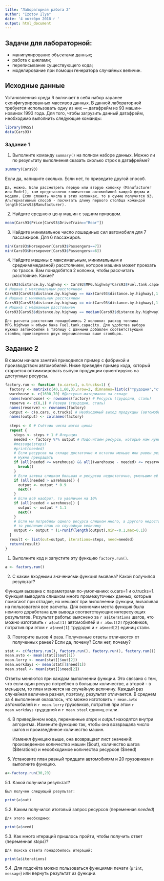 ```yaml
---
title: "Лабораторная работа 2"
author: "Izotov Ilya"
date: '4 октября 2018 г '
output: html_document
---
```

## Задачи для лабораторной: 
* манипулирование объектами данных;
* работа с циклами;
* переписывание существующего кода;
* моделирование при помощи генератора случайных величин.

## Исходные данные
Установленная среда R включает в себя набор заранее сконфигурированных массивов данных.
В данной лабораторной требуется использовать одну из них  — датафрейм из 93 машин-новинок 1993 года.
Для того, чтобы загрузить данный датафрейм, необходимо выполнить следующие команды:

```r
library(MASS)
data(Cars93)
```

### Задание 1
1. Выполните команду ``summary()`` на полном наборе данных. Можно ли по результату выполнения сказать сколько строк в датафрейме?
```r
summary(Cars93)
```
Если да, напишите сколько. Если нет, то приведите другой способ.
    
    Да, можно. Если рассмотреть первую или вторую колонку (Manufacturer или Model), там представлено количество автомобилей каждой фирмы и модели. Если сложить числа в этих колонках, то в сумме получится 93.
    Альтернативный способ - посчитать длину первого столбца командой length(Cars93$Manufacturer).
    
2. Найдите среднюю цену машин с задним приводом.
```r
mean(Cars93$Price[Cars93$DriveTrain=="Rear"])
```


3. Найдите минимальное число лошадиных сил автомобиля для 7 пассажиров. Для 6 пассажиров.
```r
min(Cars93$Horsepower[Cars93$Passengers==7])
min(Cars93$Horsepower[Cars93$Passengers==6])

```

4. Найдите машины с максимальным, минимальным и средним(медианой) расстоянием, которое машина может проехать по трассе.
Вам понадобятся 2 колонки, чтобы рассчитать расстояние. Какие?
```r
Cars93$distance.by.highway <- Cars93$MPG.highway*Cars93$Fuel.tank.capacity
# Машина с максимальным расстоянием
Cars93[Cars93$distance.by.highway == max(Cars93$distance.by.highway),1:2]
# Машина с минимальным расстоянием
Cars93[Cars93$distance.by.highway == min(Cars93$distance.by.highway),1:2]
# Машина с медианным расстоянием
Cars93[Cars93$distance.by.highway == median(Cars93$distance.by.highway),1:2]
```
    
    Для расчета расстояния понадобились 2 колонки: расход топлива MPG.highway и объем бака Fuel.tank.capacity. Для удобства выбора нужных автомобилей в таблицу с данными добавлен соответствующий столбец произведения двух перечисленных выше столбцов.
    
## Задание 2
В самом начале занятий приводился пример с фабрикой и производством автомобилей.
Ниже приведён пример кода, который старается оптимизировать выпуск продукции ориентируясь на доступные ресурсы.
```r
factory.run <- function (o.cars=1, o.trucks=1) {
  factory <- matrix(c(40,1,60,3),nrow=2, dimnames=list(c("трудодни","сталь"),c("автомобили","грузовики")))
  warehouse <- c(1600,70) #Доступно материалов на складе
  names(warehouse) <- rownames(factory) # Ресурсы (трудодни, сталь)
  reserve <- c(8,1) # Резерв (трудодни, сталь)
  names(reserve) <- rownames(factory)
  output <- c(o.cars, o.trucks) # Необходимый выход продукции (автомобили, грузовики)
  names(output) <- colnames(factory)
  
  steps <- 0 # Счётчик числа шагов цикла
  repeat {
    steps <- steps + 1 # Итерация
    needed <- factory %*% output # Подсчитаем ресурсы, которые нам нужны для производства требуемого кол-ва машин (%*% матричное умножение)
    #message(steps)
    #print(needed)
    # Если ресурсов на складе достаточно и остаток меньше или равен резерву, то мы произвели максимум возможного.
    # Нужно прекращать
    if (all(needed <= warehouse) && all((warehouse - needed) <= reserve)) {
      break()
    }
    # Если заявка слишком большая и ресурсов недостаточно, уменьшим её на 10%
    if (all(needed > warehouse)) {
      output <- output * 0.9
      next()
    }
    # Если всё наоброт, то увеличим на 10%
    if (all(needed < warehouse)) {
      output <- output * 1.1
      next()
    }
    # Если мы потребили одного ресурса слишком много, а другого недостаточно,
    # то увеличим план на случайную величину
    output <- output * (1+runif(length(output),min=-0.1,max=0.1))
  }
  result <- list(out=output, iterations=steps, need=needed) 
  return(result)
}
```

1. Выполните код и запустите эту функцию ``factory.run()``.
```r
a <- factory.run()
```

2. С каким входными значениями функция вызвана? Какой получился результат?

  Функция вызвана с параметрами по-умолчанию: o.cars=1 и o.trucks=1. Функция выводила слишком много промежуточных данных, которые помогают при отладке, но мешают при выполнении функции, вываливая на пользователя все расчеты. Для экономии места функция была немного доработана для вывода соответствующих интересующих результатов. Результат работы: выяснено за `r a$iterations` шагов, что можно изготовить `r a$out[1]` автомобилей и `r a$out[2]` грузовиков, потратив при этом `r a$need[1]` трудодня и `r a$need[2]` единиц стали.   
    
3. Повторите вызов 4 раза. Полученные ответы отличаются от полученных ранее? Если да, почему? Если нет, почему?

```r
stat <- c(factory.run(), factory.run(), factory.run(), factory.run())
mean.avto <- mean(stat[]$out[1])
mean.lorry <- mean(stat[]$out[2])
mean.workdays <- mean(stat[]$need[1])
mean.steel <- mean(stat[]$need[2])
```

Ответы меняются при каждом выполнении функции. Это связано с тем, что если один ресурс потреблен в большом количестве, а второй - в меньшем, то план меняется на случайную величину. Каждый раз случайная величина разная, поэтому, результат отличается. В среднем за 4 выполнения оказалось, что можно изготовить `r mean.avto` автомобилей и `r mean.lorry` грузовиков, потратив при этом `r mean.workdays` трудодней и `r mean.steel` единиц стали.
    
4. В приведённом коде, переменные _steps_ и _output_ находятся внутри алгоритма.
Измените функцию так, чтобы она возвращала число шагов и произведённое количество машин.

    Изменил функцию выше, она возвращает лист значений: произведенное количество машин (\$out), количество шагов (\$iterations) и неообходимое количество ресурсов (\$need)
    
5. Установите план равный тридцати автомобилям и 20 грузовикам и выполните функцию.
```r
a<-factory.run(30,20)
```

   5.1. Какой получили результат?
   
    Был получен следующий результат: 
```r
print(a$out)
```
    

   5.2. Каким получился итоговый запрос ресурсов (переменная _needed_)

    Для этого необходимо:
```r
print(a$need)
```
    
   
   5.3. Как много итераций пришлось пройти, чтобы получить ответ (переменная _steps_)? 
   
    Для поиска ответа понадобилось итераций:
```r
print(a$iterations)
```
    
   5.4. Для подсчёта можно пользоваться функциями печати (``print``, ``message``) или вернуть результат из функции.

